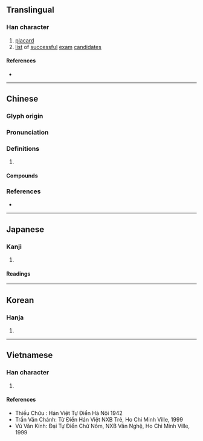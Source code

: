 {{character info/new}}
==Translingual==

===Han character===
{{Han char|rn=75|rad=木|as=10|sn=14|four=40927|canj=DYBS|ids=⿰木旁}}

# [[placard]]
# [[list]] of [[successful]] [[exam]] [[candidate]]s

====References====
* {{Han ref|kx=0543.190|dkj=15241|dj=0931.080|hdz=21268.120|uh=699C|ud=27036|bh=BA5D|bd=47709}}

----

==Chinese==
{{zh-forms}}

===Glyph origin===
{{Han etym}}

===Pronunciation===
{{zh-pron
|m=bǎng,bèng
|c=bong2,pang4,pong3,bong3
|mn=pńg/póng
|mn_note=pńg - vernacular; póng - literary
|mc=y
|oc=y
|cat=
}}
{{zh-attn-split}}

===Definitions===
{{zh-hanzi}}

# {{rfdef|zh}}

====Compounds====
{{zh-der|名列榜首|上榜|同榜|張榜|副榜|兩榜|堂榜|名魁虎榜|名榜|喪榜|光榮榜|出榜|排行榜|榜尾|榜文|殃榜|手榜|牌榜|秋榜|榜眼|榜單|發榜|榜首|榜楚|榜牌|標榜|登虎榜|春秋榜|榜歌|春榜|放榜|榜花|甲榜|押榜|榜掠|榜書|揭榜|榜上無名|榜張|榮譽榜|榜額|榜示|榜樣|榜帖|榜女|榜人|榜箠|榜笞|紅榜|金榜|蕊榜|落榜|金榜題名|點榜|虎榜|龍虎榜|背榜|陪榜|黃榜|金榜掛名|鏤榜|署榜}}

===References===
* {{R:yue:Hanzi}}

----

==Japanese==

===Kanji===
{{ja-kanji|grade=|rs=木10}}

# {{defn|lang=ja|sort=木10}}

====Readings====
{{ja-readings
|goon=ひょう, びょう, ほう
|kanon=ほう
|kanyoon=ぼう
|kun=かじ-, たてふだ-
}}

----

==Korean==

===Hanja===
{{ko-hanja|hangeul=[[방]], [[병]]|eumhun=|rv=bang, byeong|mr=pang, pyŏng|y=pang, pyeng}}

# {{defn|lang=ko|sort=木10}}

----

==Vietnamese==

===Han character===
{{vi-hantu|[[bàng]], [[báng]], [[bảng]], [[bửng]], [[vảng]], [[bứng]], [[phẳng]]|rs=木10}}

# {{defn|lang=vi|sort=木10}}

====References====
* Thiều Chửu : Hán Việt Tự Điển Hà Nội 1942
* Trần Văn Chánh: Từ Điển Hán Việt NXB Trẻ, Ho Chi Minh Ville, 1999
* Vũ Văn Kính: Đại Tự Điển Chữ Nôm, NXB Văn Nghệ, Ho Chi Minh Ville, 1999